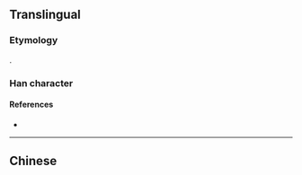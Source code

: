 {{stroke order|strokes=5}}
{{also|頭}}
==Translingual==

===Etymology===
{{Han simp|頭}}.

===Han character===
{{Han char|rn=37|rad=大|as=02|sn=5|four=|canj=X卜大 (XYK), 卜大 (YK)|ids=⿻[[⺀]][[大]]}}

====References====
* {{Han ref|kx=0249.111|hdz=10526.020|uh=5934|ud=22836}}

----
==Chinese==
{{zh-see|頭}}